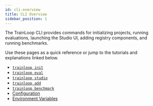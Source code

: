 ```yaml
---
id: cli-overview
title: CLI Overview
sidebar_position: 1
---
```


The TrainLoop CLI provides commands for initializing projects, running evaluations, launching the Studio UI, adding registry components, and running benchmarks.

Use these pages as a quick reference or jump to the tutorials and explanations linked below.

- [`trainloop init`](./init)
- [`trainloop eval`](./eval)
- [`trainloop studio`](./studio)
- [`trainloop add`](./add)
- [`trainloop benchmark`](./benchmark)
- [Configuration](./config)
- [Environment Variables](./env-vars)
